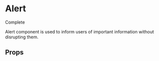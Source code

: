 
<Meta of={AlertStories} />

<div className="flex gap-2 items-center">
  <h1>Alert</h1>
  <Badge color={"success"}>Complete</Badge>
</div>

Alert component is used to inform users of important information without disrupting them.

<Canvas of={AlertStories.Alert} />

## Props

<Controls />
